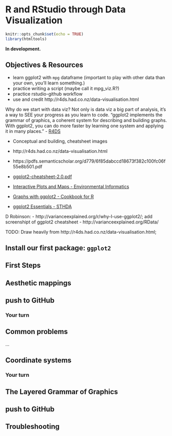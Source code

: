 # R and RStudio through Data Visualization {#viz}

```r
knitr::opts_chunk$set(echo = TRUE)
library(htmltools)
```

**In development.** 

## Objectives & Resources

- learn ggplot2 with `mpg` dataframe (important to play with other data than your own, you'll learn something.)
- practice writing a script (maybe call it mpg_viz.R?)
- practice rstudio-github workflow
- use and credit http://r4ds.had.co.nz/data-visualisation.html

Why do we start with data viz? Not only is data viz a big part of analysis, it’s a way to SEE your progress as you learn to code.
"ggplot2 implements the grammar of graphics, a coherent system for describing and building graphs. With ggplot2, you can do more faster by learning one system and applying it in many places." - [R4DS](http://r4ds.had.co.nz/data-visualisation.html)

- Conceptual and building, cheatsheet images

- http://r4ds.had.co.nz/data-visualisation.html
- https://pdfs.semanticscholar.org/d779/6f85dabccd18673f382c100fc06f55e8b501.pdf

- [ggplot2-cheatsheet-2.0.pdf](../cheatsheets/ggplot2-cheatsheet-2.0.pdf)
- [Interactive Plots and Maps - Environmental Informatics](http://ucsb-bren.github.io/env-info/wk06_widgets.html)
- [Graphs with ggplot2 - Cookbook for R](http://www.cookbook-r.com/Graphs/#graphs-with-ggplot2)
- [ggplot2 Essentials - STHDA](http://www.sthda.com/english/wiki/ggplot2-essentials)

D Robinson:
- http://varianceexplained.org/r/why-I-use-ggplot2/; add screenshipt of ggplot2 cheatsheet
- http://varianceexplained.org/RData/

TODO: Draw heavily from http://r4ds.had.co.nz/data-visualisation.html; 

## Install our first package: `ggplot2`

<!--- or tidyverse --->

## First Steps

## Aesthetic mappings

## push to GitHub

### Your turn

## Common problems

...

## Coordinate systems

### Your turn

## The Layered Grammar of Graphics

## push to GitHub

## Troubleshooting

